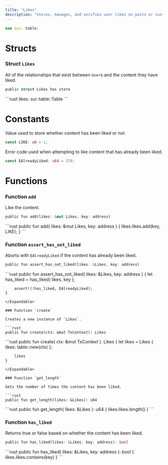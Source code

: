 ```yaml
---
title: "Likes"
description: "Stores, manages, and verifies user likes on posts or content. @sage/shared > likes"
---
```


```rust
use sui::table;
```

# Structs

### Struct `Likes`

All of the relationships that exist between `User`s and the content they have liked.

```rust
public struct Likes has store
```

<Expandable title="Fields">
  ```rust
    likes: sui::table::Table<address, u8>
  ```
</Expandable>

# Constants

Value used to store whether content has been liked or not.

```rust
const LIKE: u8 = 1;
```

Error code used when attempting to like content that has already been liked.

```rust
const EAlreadyLiked: u64 = 370;
```

# Functions

### Function `add`

Like the content.

```rust
public fun add(likes: &mut Likes, key: address)
```

<Expandable title="Implementation">
  ```rust
    public fun add(
        likes: &mut Likes,
        key: address
    ) {
        likes.likes.add(key, LIKE);
    }
  ```
</Expandable>

### Function `assert_has_not_liked`

Aborts with `EAlreadyLiked` if the content has already been liked.

```rust
public fun assert_has_not_liked(likes: &Likes, key: address)
```

<Expandable title="Implementation">
  ```rust
    public fun assert_has_not_liked(
        likes: &Likes,
        key: address
    ) {
        let has_liked = has_liked(
            likes,
            key
        );
  
        assert!(!has_liked, EAlreadyLiked);
    }
  ```
</Expandable>

### Function `create`

Creates a new instance of `Likes`.

```rust
public fun create(ctx: &mut TxContext): Likes
```

<Expandable title="Implementation">
  ```rust
    public fun create(
        ctx: &mut TxContext
    ): Likes {
        let likes = Likes {
            likes: table::new(ctx)
        };
  
        likes
    }
  ```
</Expandable>

### Function `get_length`

Gets the number of times the content has been liked.

```rust
public fun get_length(likes: &Likes): u64
```

<Expandable title="Implementation">
  ```rust
    public fun get_length(
        likes: &Likes
    ): u64 {
        likes.likes.length()
    }
  ```
</Expandable>

### Function `has_liked`

Returns true or false based on whether the content has been liked.

```rust
public fun has_liked(likes: &Likes, key: address): bool
```

<Expandable title="Implementation">
  ```rust
    public fun has_liked(
        likes: &Likes,
        key: address
    ): bool {
        likes.likes.contains(key)
    }
  ```
</Expandable>